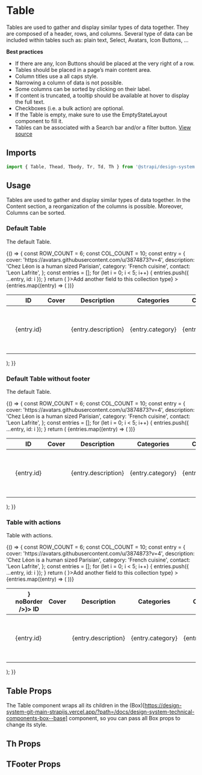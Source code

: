 <!--- Table.stories.mdx --->


<Meta title="Design System/Components/Table" component={Table} />

# Table

Tables are used to gather and display similar types of data together. They are composed of a header, rows, and columns.
Several type of data can be included within tables such as: plain text, Select, Avatars, Icon Buttons, ...

**Best practices**

- If there are any, Icon Buttons should be placed at the very right of a row.
- Tables should be placed in a page’s main content area.
- Column titles use a all caps style.
- Narrowing a column of data is not possible.
- Some columns can be sorted by clicking on their label.
- If content is truncated, a tooltip should be available at hover to display the full text.
- Checkboxes (i.e. a bulk action) are optional.
- If the Table is empty, make sure to use the EmptyStateLayout component to fill it.
- Tables can be associated with a Search bar and/or a filter button.
  [View source](https://github.com/strapi/design-system/tree/main/packages/strapi-design-system/src/Table)

## Imports

```js
import { Table, Thead, Tbody, Tr, Td, Th } from '@strapi/design-system';
```

## Usage

Tables are used to gather and display similar types of data together. In the Content section, a reorganization of the
columns is possible. Moreover, Columns can be sorted.

### Default Table

The default Table.

<Canvas>
  <Story name="base">
    {() => {
      const ROW_COUNT = 6;
      const COL_COUNT = 10;
      const entry = {
        cover: 'https://avatars.githubusercontent.com/u/3874873?v=4',
        description: 'Chez Léon is a human sized Parisian',
        category: 'French cuisine',
        contact: 'Leon Lafrite',
      };
      const entries = [];
      for (let i = 0; i < 5; i++) {
        entries.push({ ...entry, id: i });
      }
      return (
        <Box padding={8} background="neutral100">
          <Table
            colCount={COL_COUNT}
            rowCount={ROW_COUNT}
            footer={<TFooter icon={<Plus />}>Add another field to this collection type</TFooter>}
          >
            <Thead>
              <Tr>
                <Th>
                  <BaseCheckbox aria-label="Select all entries" />
                </Th>
                <Th>
                  <Typography variant="sigma">ID</Typography>
                </Th>
                <Th>
                  <Typography variant="sigma">Cover</Typography>
                </Th>
                <Th>
                  <Typography variant="sigma">Description</Typography>
                </Th>
                <Th>
                  <Typography variant="sigma">Categories</Typography>
                </Th>
                <Th>
                  <Typography variant="sigma">Contact</Typography>
                </Th>
                <Th>
                  <VisuallyHidden>Actions</VisuallyHidden>
                </Th>
              </Tr>
            </Thead>
            <Tbody>
              {entries.map((entry) => (
                <Tr key={entry.id}>
                  <Td>
                    <BaseCheckbox aria-label={`Select ${entry.contact}`} />
                  </Td>
                  <Td>
                    <Typography textColor="neutral800">{entry.id}</Typography>
                  </Td>
                  <Td>
                    <Avatar src={entry.cover} alt={entry.contact} />
                  </Td>
                  <Td>
                    <Typography textColor="neutral800">{entry.description}</Typography>
                  </Td>
                  <Td>
                    <Typography textColor="neutral800">{entry.category}</Typography>
                  </Td>
                  <Td>
                    <Typography textColor="neutral800">{entry.contact}</Typography>
                  </Td>
                  <Td>
                    <Flex>
                      <a href="https://www.google.com" target="_blank" rel="noreferrer">
                        G
                      </a>
                      <IconButton onClick={() => console.log('edit')} label="Edit" noBorder icon={<Pencil />} />
                      <Box paddingLeft={1}>
                        <IconButton onClick={() => console.log('delete')} label="Delete" noBorder icon={<Trash />} />
                      </Box>
                    </Flex>
                  </Td>
                </Tr>
              ))}
            </Tbody>
          </Table>
        </Box>
      );
    }}
  </Story>
</Canvas>

### Default Table without footer

The default Table.

<Canvas>
  <Story name="base without footer">
    {() => {
      const ROW_COUNT = 6;
      const COL_COUNT = 10;
      const entry = {
        cover: 'https://avatars.githubusercontent.com/u/3874873?v=4',
        description: 'Chez Léon is a human sized Parisian',
        category: 'French cuisine',
        contact: 'Leon Lafrite',
      };
      const entries = [];
      for (let i = 0; i < 5; i++) {
        entries.push({ ...entry, id: i });
      }
      return (
        <Box padding={8} background="neutral100">
          <Table colCount={COL_COUNT} rowCount={ROW_COUNT}>
            <Thead>
              <Tr>
                <Th>
                  <BaseCheckbox aria-label="Select all entries" />
                </Th>
                <Th>
                  <Typography variant="sigma">ID</Typography>
                </Th>
                <Th>
                  <Typography variant="sigma">Cover</Typography>
                </Th>
                <Th>
                  <Typography variant="sigma">Description</Typography>
                </Th>
                <Th>
                  <Typography variant="sigma">Categories</Typography>
                </Th>
                <Th>
                  <Typography variant="sigma">Contact</Typography>
                </Th>
                <Th>
                  <VisuallyHidden>Actions</VisuallyHidden>
                </Th>
              </Tr>
            </Thead>
            <Tbody>
              {entries.map((entry) => (
                <Tr key={entry.id}>
                  <Td>
                    <BaseCheckbox aria-label={`Select ${entry.contact}`} />
                  </Td>
                  <Td>
                    <Typography textColor="neutral800">{entry.id}</Typography>
                  </Td>
                  <Td>
                    <Avatar src={entry.cover} alt={entry.contact} />
                  </Td>
                  <Td>
                    <Typography textColor="neutral800">{entry.description}</Typography>
                  </Td>
                  <Td>
                    <Typography textColor="neutral800">{entry.category}</Typography>
                  </Td>
                  <Td>
                    <Typography textColor="neutral800">{entry.contact}</Typography>
                  </Td>
                  <Td>
                    <Flex>
                      <IconButton onClick={() => console.log('edit')} label="Edit" noBorder icon={<Pencil />} />
                      <Box paddingLeft={1}>
                        <IconButton onClick={() => console.log('delete')} label="Delete" noBorder icon={<Trash />} />
                      </Box>
                    </Flex>
                  </Td>
                </Tr>
              ))}
            </Tbody>
          </Table>
        </Box>
      );
    }}
  </Story>
</Canvas>

### Table with actions

Table with actions.

<Canvas>
  <Story name="with th actions">
    {() => {
      const ROW_COUNT = 6;
      const COL_COUNT = 10;
      const entry = {
        cover: 'https://avatars.githubusercontent.com/u/3874873?v=4',
        description: 'Chez Léon is a human sized Parisian',
        category: 'French cuisine',
        contact: 'Leon Lafrite',
      };
      const entries = [];
      for (let i = 0; i < 5; i++) {
        entries.push({ ...entry, id: i });
      }
      return (
        <Box padding={8} background="neutral100">
          <Table
            colCount={COL_COUNT}
            rowCount={ROW_COUNT}
            footer={<TFooter icon={<Plus />}>Add another field to this collection type</TFooter>}
          >
            <Thead>
              <Tr>
                <Th>
                  <BaseCheckbox aria-label="Select all entries" />
                </Th>
                <Th action={<IconButton label="Sort on ID" icon={<CarretDown />} noBorder />}>
                  <Typography variant="sigma">ID</Typography>
                </Th>
                <Th>
                  <Typography variant="sigma">Cover</Typography>
                </Th>
                <Th>
                  <Typography variant="sigma">Description</Typography>
                </Th>
                <Th>
                  <Typography variant="sigma">Categories</Typography>
                </Th>
                <Th>
                  <Typography variant="sigma">Contact</Typography>
                </Th>
                <Th>
                  <VisuallyHidden>Actions</VisuallyHidden>
                </Th>
              </Tr>
            </Thead>
            <Tbody>
              {entries.map((entry) => (
                <Tr key={entry.id}>
                  <Td>
                    <BaseCheckbox aria-label={`Select ${entry.contact}`} />
                  </Td>
                  <Td>
                    <Typography textColor="neutral800">{entry.id}</Typography>
                  </Td>
                  <Td>
                    <Avatar src={entry.cover} alt={entry.contact} />
                  </Td>
                  <Td>
                    <Typography textColor="neutral800">{entry.description}</Typography>
                  </Td>
                  <Td>
                    <Typography textColor="neutral800">{entry.category}</Typography>
                  </Td>
                  <Td>
                    <Typography textColor="neutral800">{entry.contact}</Typography>
                  </Td>
                  <Td>
                    <Flex>
                      <IconButton onClick={() => console.log('edit')} label="Edit" noBorder icon={<Pencil />} />
                      <Box paddingLeft={1}>
                        <IconButton onClick={() => console.log('delete')} label="Delete" noBorder icon={<Trash />} />
                      </Box>
                    </Flex>
                  </Td>
                </Tr>
              ))}
            </Tbody>
          </Table>
        </Box>
      );
    }}
  </Story>
</Canvas>

## Table Props

The Table component wraps all its children in the
(Box)[https://design-system-git-main-strapijs.vercel.app/?path=/docs/design-system-technical-components-box--base]
component, so you can pass all Box props to change its style.

<ArgsTable of={Table} />

## Th Props

<ArgsTable of={Th} />

## TFooter Props

<ArgsTable of={TFooter} />

